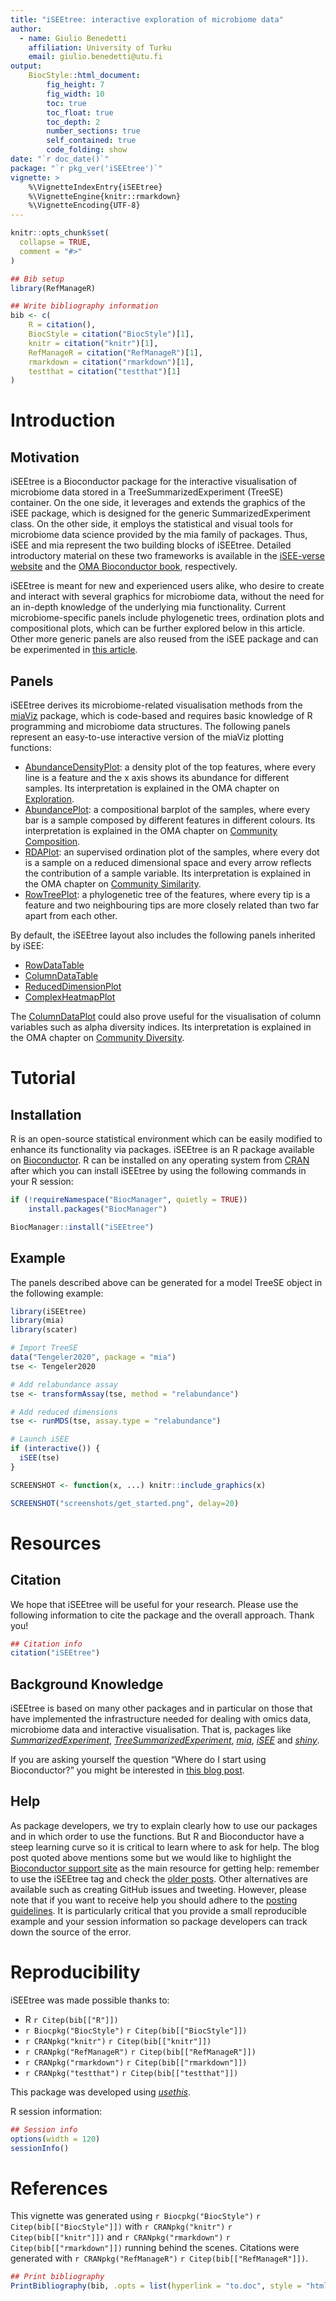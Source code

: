 ```yaml
---
title: "iSEEtree: interactive exploration of microbiome data"
author: 
  - name: Giulio Benedetti
    affiliation: University of Turku
    email: giulio.benedetti@utu.fi
output:
    BiocStyle::html_document:
        fig_height: 7
        fig_width: 10
        toc: true
        toc_float: true
        toc_depth: 2
        number_sections: true
        self_contained: true
        code_folding: show
date: "`r doc_date()`"
package: "`r pkg_ver('iSEEtree')`"
vignette: >
    %\VignetteIndexEntry{iSEEtree}
    %\VignetteEngine{knitr::rmarkdown}
    %\VignetteEncoding{UTF-8}
---
```


```r
knitr::opts_chunk$set(
  collapse = TRUE,
  comment = "#>"
)
```

```r
## Bib setup
library(RefManageR)

## Write bibliography information
bib <- c(
    R = citation(),
    BiocStyle = citation("BiocStyle")[1],
    knitr = citation("knitr")[1],
    RefManageR = citation("RefManageR")[1],
    rmarkdown = citation("rmarkdown")[1],
    testthat = citation("testthat")[1]
)
```

# Introduction

## Motivation

iSEEtree is a Bioconductor package for the interactive visualisation of
microbiome data stored in a TreeSummarizedExperiment (TreeSE) container. On the
one side, it leverages and extends the graphics of the iSEE package, which is
designed for the generic SummarizedExperiment class. On the other side, it
employs the statistical and visual tools for microbiome data science provided by
the mia family of packages. Thus, iSEE and mia represent the two building blocks
of iSEEtree. Detailed introductory material on these two frameworks is available
in the [iSEE-verse website](https://isee.github.io/) and the
[OMA Bioconductor book](https://microbiome.github.io/OMA/docs/devel/),
respectively.

iSEEtree is meant for new and experienced users alike, who desire to create and
interact with several graphics for microbiome data, without the need for an
in-depth knowledge of the underlying mia functionality. Current microbiome-specific
panels include phylogenetic trees, ordination plots and compositional plots,
which can be further explored below in this article. Other more generic panels
are also reused from the iSEE package and can be experimented in
[this article](https://isee.github.io/iSEE/articles/basic.html).

## Panels

iSEEtree derives its microbiome-related visualisation methods from the
[miaViz](https://microbiome.github.io/miaViz/) package, which is code-based and
requires basic knowledge of R programming and microbiome data structures. The
following panels represent an easy-to-use interactive version of the miaViz
plotting functions:

- [AbundanceDensityPlot](https://microbiome.github.io/iSEEtree/reference/AbundanceDensityPlot.html):
  a density plot of the top features, where every line is a feature and the x
  axis shows its abundance for different samples. Its interpretation is
  explained in the OMA chapter on
  [Exploration](https://microbiome.github.io/OMA/docs/devel/pages/12_quality_control.html).
- [AbundancePlot](https://microbiome.github.io/iSEEtree/reference/AbundancePlot.html):
  a compositional barplot of the samples, where every bar is a sample composed
  by different features in different colours. Its interpretation is explained
  in the OMA chapter on
  [Community Composition](https://microbiome.github.io/OMA/docs/devel/pages/21_microbiome_community.html).
- [RDAPlot](https://microbiome.github.io/iSEEtree/reference/RDAPlot.html): an
  supervised ordination plot of the samples, where every dot is a sample on a
  reduced dimensional space and every arrow reflects the contribution of a
  sample variable. Its interpretation is explained in the OMA chapter on
  [Community Similarity](https://microbiome.github.io/OMA/docs/devel/pages/20_beta_diversity.html).
- [RowTreePlot](https://microbiome.github.io/iSEEtree/reference/RowTreePlot.html):
  a phylogenetic tree of the features, where every tip is a feature and two
  neighbouring tips are more closely related than two far apart from each other.

By default, the iSEEtree layout also includes the following panels inherited by
iSEE:

- [RowDataTable](https://isee.github.io/iSEE/articles/basic.html#row-data-tables)
- [ColumnDataTable](https://isee.github.io/iSEE/articles/basic.html#column-data-tables)
- [ReducedDimensionPlot](https://isee.github.io/iSEE/articles/basic.html#reduced-dimension-plots)
- [ComplexHeatmapPlot](https://isee.github.io/iSEE/articles/basic.html#heat-maps)

The [ColumnDataPlot](https://isee.github.io/iSEE/articles/basic.html#coldataplot)
could also prove useful for the visualisation of column variables such as
alpha diversity indices. Its interpretation is explained in the OMA chapter on
[Community Diversity](https://microbiome.github.io/OMA/docs/devel/pages/14_alpha_diversity.html).

# Tutorial

## Installation
R is an open-source statistical environment which can be easily modified to
enhance its functionality via packages. iSEEtree is an R package available on
[Bioconductor](https://bioconductor.org/). R can be installed on any operating
system from [CRAN](https://cran.r-project.org/) after which you can install
iSEEtree by using the following commands in your R session:

```r
if (!requireNamespace("BiocManager", quietly = TRUE))
    install.packages("BiocManager")

BiocManager::install("iSEEtree")
```

## Example

The panels described above can be generated for a model TreeSE object in the
following example:

```r
library(iSEEtree)
library(mia)
library(scater)

# Import TreeSE
data("Tengeler2020", package = "mia")
tse <- Tengeler2020

# Add relabundance assay
tse <- transformAssay(tse, method = "relabundance")

# Add reduced dimensions
tse <- runMDS(tse, assay.type = "relabundance")

# Launch iSEE
if (interactive()) {
  iSEE(tse)
}
```

```r
SCREENSHOT <- function(x, ...) knitr::include_graphics(x)
```

```r
SCREENSHOT("screenshots/get_started.png", delay=20)
```

# Resources

## Citation

We hope that iSEEtree will be useful for your research. Please use the following information to cite the package and the overall approach. Thank you!

```r
## Citation info
citation("iSEEtree")
```

## Background Knowledge

iSEEtree is based on many other packages and in particular on those that have implemented the infrastructure needed for dealing with omics data, microbiome
data and interactive visualisation. That is, packages like
[_SummarizedExperiment_](https://bioconductor.org/packages/3.18/bioc/html/SummarizedExperiment.html),
[_TreeSummarizedExperiment_](https://bioconductor.org/packages/3.18/bioc/html/TreeSummarizedExperiment.html),
[_mia_](https://bioconductor.org/packages/3.18/bioc/html/mia.html),
[_iSEE_](https://bioconductor.org/packages/3.18/bioc/html/iSEE.html) and
[_shiny_](https://cran.r-project.org/web/packages/shiny/).

If you are asking yourself the question “Where do I start using Bioconductor?”
you might be interested in
[this blog post](https://lcolladotor.github.io/2014/10/16/startbioc/#.VkOKbq6rRuU).

## Help

As package developers, we try to explain clearly how to use our packages and in
which order to use the functions. But R and Bioconductor have a steep learning
curve so it is critical to learn where to ask for help. The blog post quoted
above mentions some but we would like to highlight the
[Bioconductor support site](https://support.bioconductor.org/) as the main
resource for getting help: remember to use the iSEEtree tag and check the
[older posts](https://support.bioconductor.org/t/iSEEtree/). Other alternatives
are available such as creating GitHub issues and tweeting. However, please note
that if you want to receive help you should adhere to the
[posting guidelines](https://www.bioconductor.org/help/support/posting-guide/).
It is particularly critical that you provide a small reproducible example and
your session information so package developers can track down the source of the
error.

# Reproducibility

iSEEtree was made possible thanks to:

- R `r Citep(bib[["R"]])`
- `r Biocpkg("BiocStyle")` `r Citep(bib[["BiocStyle"]])`
- `r CRANpkg("knitr")` `r Citep(bib[["knitr"]])`
- `r CRANpkg("RefManageR")` `r Citep(bib[["RefManageR"]])`
- `r CRANpkg("rmarkdown")` `r Citep(bib[["rmarkdown"]])`
- `r CRANpkg("testthat")` `r Citep(bib[["testthat"]])`

This package was developed using
[_usethis_](https://cran.r-project.org/web/packages/usethis/).

R session information:

```r
## Session info
options(width = 120)
sessionInfo()
```

# References

This vignette was generated using `r Biocpkg("BiocStyle")` `r Citep(bib[["BiocStyle"]])`
with `r CRANpkg("knitr")` `r Citep(bib[["knitr"]])` and `r CRANpkg("rmarkdown")` `r Citep(bib[["rmarkdown"]])` running behind the scenes. Citations were generated with `r CRANpkg("RefManageR")` `r Citep(bib[["RefManageR"]])`.

```r
## Print bibliography
PrintBibliography(bib, .opts = list(hyperlink = "to.doc", style = "html"))
```
